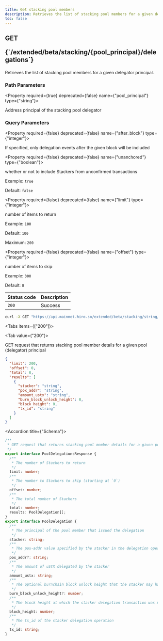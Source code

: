 ```yaml
---
title: Get stacking pool members
description: Retrieves the list of stacking pool members for a given delegator principal.
toc: false
---
```




<Root>

<API>

<div className='flex-1'>

<h2 className="not-prose mb-2 inline-flex items-center gap-3 font-mono">
  <div className="rounded-lg border px-1 py-0.5 text-xs font-medium border-green-400/50 bg-green-400/20 text-green-600 dark:text-green-400">
    GET
  </div>
  <p className="text-xs break-words overflow-hidden w-[95%]">{`/extended/beta/stacking/{pool_principal}/delegations`}</p>
</h2>

Retrieves the list of stacking pool members for a given delegator principal.

### Path Parameters

<Property required={true} deprecated={false} name={"pool_principal"} type={"string"}>

Address principal of the stacking pool delegator

</Property>

### Query Parameters

<Property required={false} deprecated={false} name={"after_block"} type={"integer"}>

If specified, only delegation events after the given block will be included

</Property>

<Property required={false} deprecated={false} name={"unanchored"} type={"boolean"}>

whether or not to include Stackers from unconfirmed transactions

<span>Example:  `true`</span>

<span>Default:  `false`</span>

</Property>

<Property required={false} deprecated={false} name={"limit"} type={"integer"}>

number of items to return

<span>Example:  `100`</span>

<span>Default:  `100`</span>

<span>Maximum:  `200`</span>

</Property>

<Property required={false} deprecated={false} name={"offset"} type={"integer"}>

number of items to skip

<span>Example:  `300`</span>

<span>Default:  `0`</span>

</Property>

| Status code | Description |
| ----------- | ----------- |
| `200` | Success |

</div>

<APIExample>

```bash title="Terminal"
curl -X GET "https://api.mainnet.hiro.so/extended/beta/stacking/string/delegations"
```

<Tabs items={["200"]}>

<Tab value={"200"}>

GET request that returns stacking pool member details for a given pool (delegator) principal

```json title="Example response"
{
  "limit": 200,
  "offset": 0,
  "total": 0,
  "results": [
    {
      "stacker": "string",
      "pox_addr": "string",
      "amount_ustx": "string",
      "burn_block_unlock_height": 0,
      "block_height": 0,
      "tx_id": "string"
    }
  ]
}
```

<Accordions>

<Accordion title={"Schema"}>

```ts
/**
 * GET request that returns stacking pool member details for a given pool (delegator) principal
 */
export interface PoolDelegationsResponse {
  /**
   * The number of Stackers to return
   */
  limit: number;
  /**
   * The number to Stackers to skip (starting at `0`)
   */
  offset: number;
  /**
   * The total number of Stackers
   */
  total: number;
  results: PoolDelegation[];
}
export interface PoolDelegation {
  /**
   * The principal of the pool member that issued the delegation
   */
  stacker: string;
  /**
   * The pox-addr value specified by the stacker in the delegation operation
   */
  pox_addr?: string;
  /**
   * The amount of uSTX delegated by the stacker
   */
  amount_ustx: string;
  /**
   * The optional burnchain block unlock height that the stacker may have specified
   */
  burn_block_unlock_height?: number;
  /**
   * The block height at which the stacker delegation transaction was mined at
   */
  block_height: number;
  /**
   * The tx_id of the stacker delegation operation
   */
  tx_id: string;
}

```

</Accordion>

</Accordions>

</Tab>

</Tabs>

</APIExample>

</API>

</Root>